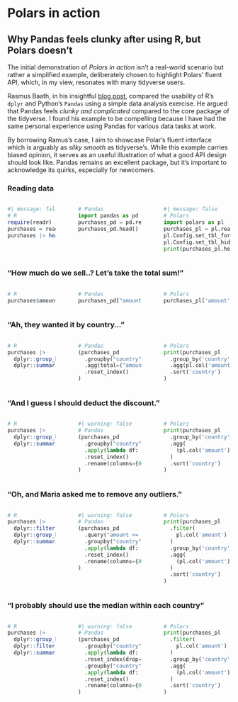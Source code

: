
# Polars in action

## Why Pandas feels clunky after using R, but Polars doesn't


The initial demonstration of *Polars in action* isn't a real-world scenario but rather a simplified example, deliberately chosen to highlight Polars' fluent API, which,
in my view, resonates with many tidyverse users.

Rasmus Baath, in his insightful [blog post](https://www.sumsar.net/blog/pandas-feels-clunky-when-coming-from-r/), compared the usability of R's `dplyr` and Python's `Pandas` using a simple data
analysis exercise. He argued that Pandas feels *clunky and complicated* compared to the core package of the tidyverse. I found his example to be compelling because I have had the same personal
experience using Pandas for various data tasks at work. 

By borrowing Ramus's case, I aim to showcase Polar's fluent interface which is arguably as *silky smooth* as tidyverse's. While this example carries biased opinion, it 
serves as an useful illustration of what a good API design should look like. Pandas remains an excellent package, but it's important to acknowledge its quirks, especially for newcomers.

### Reading data

:::{.column-screen-inset}

:::: {.columns}

::: {.column width="26%"}


```r
#| message: false
# R
require(readr)
purchases = readr::read_csv("./data/purchases.csv")
purchases |> head()
```

:::

::: {.column width="2%"}

:::

::: {.column width="34%"}

```python
# Pandas
import pandas as pd
purchases_pd = pd.read_csv("./data/purchases.csv")
purchases_pd.head()
```

:::

::: {.column width="2%"}

:::

::: {.column width="36%"}

```python
#| message: false
# Polars
import polars as pl
purchases_pl = pl.read_csv("./data/purchases.csv")
pl.Config.set_tbl_formatting('NOTHING')
pl.Config.set_tbl_hide_column_data_types(True)
print(purchases_pl.head())
```

:::

::::

:::


### “How much do we sell..? Let’s take the total sum!”


:::{.column-screen-inset}

:::: {.columns}

::: {.column width="26%"}

```r
# R
purchases$amount |> sum()
```

:::

::: {.column width="2%"}

:::

::: {.column width="34%"}

```python
# Pandas
purchases_pd["amount"].sum()
```

:::

::: {.column width="2%"}

:::

::: {.column width="36%"}

```python
# Polars
purchases_pl['amount'].sum()
```

:::

::::

:::


### “Ah, they wanted it by country…”



:::{.column-screen-inset}

:::: {.columns}

::: {.column width="26%"}

```r
# R
purchases |>
  dplyr::group_by(country) |>
  dplyr::summarize(total = sum(amount))
```

:::

::: {.column width="2%"}

:::

::: {.column width="34%"}

```python
# Pandas
(purchases_pd
  .groupby("country")
  .agg(total=("amount", "sum")) 
  .reset_index()                
)
```

:::

::: {.column width="2%"}

:::

::: {.column width="36%"}

```python
# Polars
print(purchases_pl
  .group_by('country')
  .agg(pl.col('amount').sum().alias('total'))
  .sort('country')
)
```

:::

::::

:::


### “And I guess I should deduct the discount.”



:::{.column-screen-inset}

:::: {.columns}

::: {.column width="26%"}

```r
# R
purchases |> 
  dplyr::group_by(country) |> 
  dplyr::summarize(total = sum(amount - discount))
```

:::

::: {.column width="2%"}

:::

::: {.column width="34%"}

```python
#| warning: false
# Pandas
(purchases_pd
  .groupby("country")
  .apply(lambda df: (df["amount"] - df["discount"]).sum())
  .reset_index()
  .rename(columns={0: "total"})                           
)
```

:::

::: {.column width="2%"}

:::

::: {.column width="36%"}

```python
# Polars
print(purchases_pl
  .group_by('country')
  .agg(
    (pl.col('amount') - pl.col('discount')).sum().alias('total')
  )
  .sort('country')
)
```

:::

::::

:::


### “Oh, and Maria asked me to remove any outliers.”




:::{.column-screen-inset}

:::: {.columns}

::: {.column width="26%"}

```r
# R
purchases |>
  dplyr::filter(amount <= median(amount) * 10) |>
  dplyr::group_by(country) |> 
  dplyr::summarize(total = sum(amount - discount))
```

:::

::: {.column width="2%"}

:::

::: {.column width="34%"}

```python
#| warning: false
# Pandas
(purchases_pd
  .query("amount <= amount.median() * 10")
  .groupby("country")
  .apply(lambda df: (df["amount"] - df["discount"]).sum())
  .reset_index()
  .rename(columns={0: "total"})
)
```

:::

::: {.column width="2%"}

:::

::: {.column width="36%"}

```python
# Polars
print(purchases_pl
  .filter(
    pl.col('amount') <= (pl.col('amount').median() * 10)
  )
  .group_by('country')
  .agg(
    (pl.col('amount') - pl.col('discount')).sum().alias('total')
  )
  .sort('country')
)
```

:::

::::

:::


### “I probably should use the median within each country”



:::{.column-screen-inset}

:::: {.columns}

::: {.column width="26%"}

```r
# R 
purchases |>
  dplyr::group_by(country) |>                     
  dplyr::filter(amount <= median(amount) * 10) |> 
  dplyr::summarize(total = sum(amount - discount))
```

:::

::: {.column width="2%"}

:::

::: {.column width="34%"}

```python
#| warning: false
# Pandas
(purchases_pd
  .groupby("country")                                               
  .apply(lambda df: df[df["amount"] <= df["amount"].median() * 10]) 
  .reset_index(drop=True)                                           
  .groupby("country")
  .apply(lambda df: (df["amount"] - df["discount"]).sum())
  .reset_index()
  .rename(columns={0: "total"})
)
```

:::

::: {.column width="2%"}

:::

::: {.column width="36%"}

```python
# Polars
print(purchases_pl
  .filter(
    pl.col('amount') <= (pl.col('amount').median().over('country') * 10)
  )
  .group_by('country')
  .agg(
    (pl.col('amount') - pl.col('discount')).sum().alias('total')
  )
  .sort('country')
)
```

:::

::::

:::